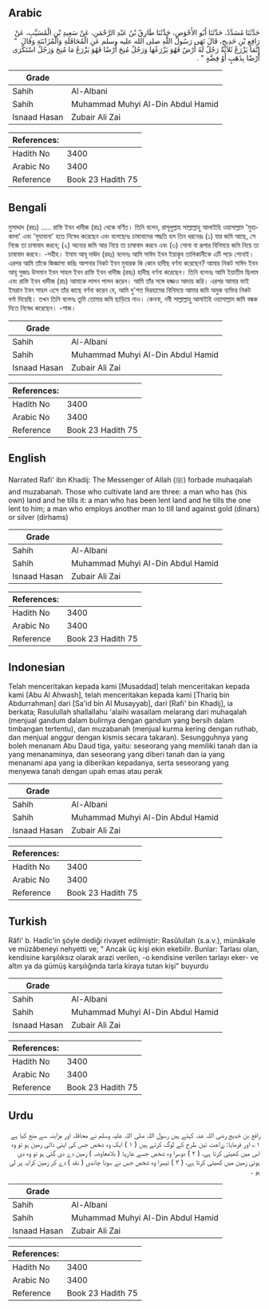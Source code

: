 ## Arabic


<div dir="rtl" lang="ar" style={{fontSize:'larger',backgroundColor:'#f8f9fa',padding:20}}>
حَدَّثَنَا مُسَدَّدٌ، حَدَّثَنَا أَبُو الأَحْوَصِ، حَدَّثَنَا طَارِقُ بْنُ عَبْدِ الرَّحْمَنِ، عَنْ سَعِيدِ بْنِ الْمُسَيَّبِ، عَنْ رَافِعِ بْنِ خَدِيجٍ، قَالَ نَهَى رَسُولُ اللَّهِ صلى الله عليه وسلم عَنِ الْمُحَاقَلَةِ وَالْمُزَابَنَةِ وَقَالَ ‏ "‏ إِنَّمَا يَزْرَعُ ثَلاَثَةٌ رَجُلٌ لَهُ أَرْضٌ فَهُوَ يَزْرَعُهَا وَرَجُلٌ مُنِحَ أَرْضًا فَهُوَ يَزْرَعُ مَا مُنِحَ وَرَجُلٌ اسْتَكْرَى أَرْضًا بِذَهَبٍ أَوْ فِضَّةٍ ‏"‏ ‏.‏
</div>
<div style={{backgroundColor:'#f8f9fa',padding:20, marginBottom: 10}}><table> <thead> <tr> <th>Grade</th> <th></th> </tr> </thead> <tbody> <tr><td>Sahih</td><td>Al-Albani</td></tr><tr><td>Sahih</td><td>Muhammad Muhyi Al-Din Abdul Hamid</td></tr><tr><td>Isnaad Hasan</td><td>Zubair Ali Zai</td></tr></tbody></table><table> <thead> <tr> <th>References:</th> <th></th> </tr> </thead> <tbody><tr><td>Hadith No</td><td>3400</td></tr><tr><td>Arabic No</td><td>3400</td></tr><tr><td>Reference</td><td>Book 23 Hadith 75</td></tr></tbody></table></div>

## Bengali


<div dir="ltr" lang="bn" style={{fontSize:'larger',backgroundColor:'#f8f9fa',padding:20}}>
মুসাদ্দাদ (রহঃ) ..... রাফি ইবন খাদীজ (রাঃ) থেকে বর্ণিত। তিনি বলেন, রাসূলুল্লাহ সাল্লাল্লাহু আলাইহি ওয়াসাল্লাম 'মুহাকালা' এবং 'মুযাবানা' হতে নিষেধ করেছেন এবং বলেছেনঃ চাষাবাদের পদ্ধতি হল তিন ধরনেরঃ (১) যার জমি আছে, সে নিজে তা চাষাবাদ করবে; (২) অন্যের জমি আর নিয়ে তা চাষাবাদ করবে এবং (৩) সোনা বা রূপার বিনিময়ে জমি নিয়ে তা চাষাবাদ করবে। -সহীহ। ইমাম আবূ দাঊদ (রহঃ) বলেনঃ আমি সাঈদ ইবন ইয়াকূব তালিকানীকে এটি পড়ে শোনাই। এরপর আমি তাঁকে জিজ্ঞাসা করিঃ আপনার নিকট ইবন মুবারক কি কোন হাদীছ বর্ণনা করেছেন? আমার নিকট সাঈদ ইবন আবূ সুজাঃ উসমান ইবন সাহল ইবন রাফি ইবন খাদীজ (রহঃ) হাদীছ বর্ণনা করেছেন। তিনি বলেনঃ আমি ইয়াতীম ছিলাম এবং রাফি ইবন খাদীজ (রাঃ) আমাকে লালন পালন করেন। আমি তাঁর সঙ্গে হজ্জও আদায় করি। এরপর আমার ভাই ইমরান ইবন সাহল এসে তাঁর কাছে বর্ণনা করেন যে, আমি দু'শত দিরহামের বিনিময়ে আমার জমি অমুক ব্যক্তির নিকট বর্গা দিয়েছি। তখন তিনি বলেনঃ তুমি তোমার জমি ছাড়িয়ে নাও। কেননা, নবী সাল্লাল্লাহু আলাইহি ওয়াসাল্লাম জমি বন্ধক দিতে নিষেধ করেছেন। -শাজ।
</div>
<div style={{backgroundColor:'#f8f9fa',padding:20, marginBottom: 10}}><table> <thead> <tr> <th>Grade</th> <th></th> </tr> </thead> <tbody> <tr><td>Sahih</td><td>Al-Albani</td></tr><tr><td>Sahih</td><td>Muhammad Muhyi Al-Din Abdul Hamid</td></tr><tr><td>Isnaad Hasan</td><td>Zubair Ali Zai</td></tr></tbody></table><table> <thead> <tr> <th>References:</th> <th></th> </tr> </thead> <tbody><tr><td>Hadith No</td><td>3400</td></tr><tr><td>Arabic No</td><td>3400</td></tr><tr><td>Reference</td><td>Book 23 Hadith 75</td></tr></tbody></table></div>

## English


<div dir="ltr" lang="en" style={{fontSize:'larger',backgroundColor:'#f8f9fa',padding:20}}>
Narrated Rafi' ibn Khadij: The Messenger of Allah (ﷺ) forbade muhaqalah and muzabanah. Those who cultivate land are three: a man who has (his own) land and he tills it: a man who has been lent land and he tills the one lent to him; a man who employs another man to till land against gold (dinars) or silver (dirhams)
</div>
<div style={{backgroundColor:'#f8f9fa',padding:20, marginBottom: 10}}><table> <thead> <tr> <th>Grade</th> <th></th> </tr> </thead> <tbody> <tr><td>Sahih</td><td>Al-Albani</td></tr><tr><td>Sahih</td><td>Muhammad Muhyi Al-Din Abdul Hamid</td></tr><tr><td>Isnaad Hasan</td><td>Zubair Ali Zai</td></tr></tbody></table><table> <thead> <tr> <th>References:</th> <th></th> </tr> </thead> <tbody><tr><td>Hadith No</td><td>3400</td></tr><tr><td>Arabic No</td><td>3400</td></tr><tr><td>Reference</td><td>Book 23 Hadith 75</td></tr></tbody></table></div>

## Indonesian


<div dir="ltr" lang="id" style={{fontSize:'larger',backgroundColor:'#f8f9fa',padding:20}}>
Telah menceritakan kepada kami [Musaddad] telah menceritakan kepada kami [Abu Al Ahwash], telah menceritakan kepada kami [Thariq bin Abdurrahman] dari [Sa'id bin Al Musayyab], dari [Rafi' bin Khadij], ia berkata; Rasulullah shallallahu 'alaihi wasallam melarang dari muhaqalah (menjual gandum dalam bulirnya dengan gandum yang bersih dalam timbangan tertentu), dan muzabanah (menjual kurma kering dengan ruthab, dan menjual anggur dengan kismis secara takaran). Sesungguhnya yang boleh menanam Abu Daud tiga, yaitu: seseorang yang memiliki tanah dan ia yang menanaminya, dan seseorang yang diberi tanah dan ia yang menanami apa yang ia diberikan kepadanya, serta seseorang yang menyewa tanah dengan upah emas atau perak
</div>
<div style={{backgroundColor:'#f8f9fa',padding:20, marginBottom: 10}}><table> <thead> <tr> <th>Grade</th> <th></th> </tr> </thead> <tbody> <tr><td>Sahih</td><td>Al-Albani</td></tr><tr><td>Sahih</td><td>Muhammad Muhyi Al-Din Abdul Hamid</td></tr><tr><td>Isnaad Hasan</td><td>Zubair Ali Zai</td></tr></tbody></table><table> <thead> <tr> <th>References:</th> <th></th> </tr> </thead> <tbody><tr><td>Hadith No</td><td>3400</td></tr><tr><td>Arabic No</td><td>3400</td></tr><tr><td>Reference</td><td>Book 23 Hadith 75</td></tr></tbody></table></div>

## Turkish


<div dir="ltr" lang="tr" style={{fontSize:'larger',backgroundColor:'#f8f9fa',padding:20}}>
Râfi' b. Hadîc'in şöyle dediği rivayet edilmiştir: Rasûlullah (s.a.v.), münâkale ve müzâbeneyi nehyetti ve; " Ancak üç kişi ekin ekebilir. Bunlar: Tarlası olan, kendisine karşılıksız olarak arazi verilen, -o kendisine verilen tarlayı eker- ve altın ya da gümüş karşılığında tarla kiraya tutan kişi" buyurdu
</div>
<div style={{backgroundColor:'#f8f9fa',padding:20, marginBottom: 10}}><table> <thead> <tr> <th>Grade</th> <th></th> </tr> </thead> <tbody> <tr><td>Sahih</td><td>Al-Albani</td></tr><tr><td>Sahih</td><td>Muhammad Muhyi Al-Din Abdul Hamid</td></tr><tr><td>Isnaad Hasan</td><td>Zubair Ali Zai</td></tr></tbody></table><table> <thead> <tr> <th>References:</th> <th></th> </tr> </thead> <tbody><tr><td>Hadith No</td><td>3400</td></tr><tr><td>Arabic No</td><td>3400</td></tr><tr><td>Reference</td><td>Book 23 Hadith 75</td></tr></tbody></table></div>

## Urdu


<div dir="rtl" lang="ur" style={{fontSize:'larger',backgroundColor:'#f8f9fa',padding:20}}>
رافع بن خدیج رضی اللہ عنہ کہتے ہیں رسول اللہ صلی اللہ علیہ وسلم نے محاقلہ اور مزابنہ سے منع کیا ہے ۱؎ اور فرمایا: زراعت تین طرح کے لوگ کرتے ہیں ( ۱ ) ایک وہ شخص جس کی اپنی ذاتی زمین ہو تو وہ اس میں کھیتی کرتا ہے، ( ۲ ) دوسرا وہ شخص جسے عاریۃً ( بلامعاوضہ ) زمین دے دی گئی ہو تو وہ دی ہوئی زمین میں کھیتی کرتا ہے، ( ۳ ) تیسرا وہ شخص جس نے سونا چاندی ( نقد ) دے کر زمین کرایہ پر لی ہو ۔
</div>
<div style={{backgroundColor:'#f8f9fa',padding:20, marginBottom: 10}}><table> <thead> <tr> <th>Grade</th> <th></th> </tr> </thead> <tbody> <tr><td>Sahih</td><td>Al-Albani</td></tr><tr><td>Sahih</td><td>Muhammad Muhyi Al-Din Abdul Hamid</td></tr><tr><td>Isnaad Hasan</td><td>Zubair Ali Zai</td></tr></tbody></table><table> <thead> <tr> <th>References:</th> <th></th> </tr> </thead> <tbody><tr><td>Hadith No</td><td>3400</td></tr><tr><td>Arabic No</td><td>3400</td></tr><tr><td>Reference</td><td>Book 23 Hadith 75</td></tr></tbody></table></div>